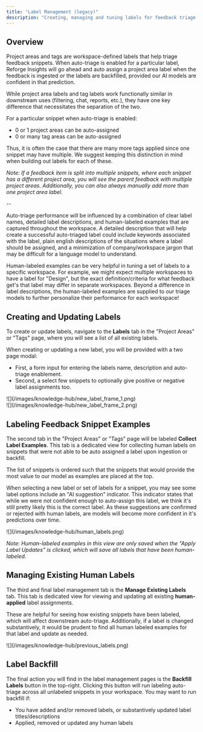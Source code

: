 ```yaml
---
title: "Label Management (legacy)"
description: "Creating, managing and tuning labels for feedback triage."
---
```


## Overview

Project areas and tags are workspace-defined labels that help triage feedback snippets.
When auto-triage is enabled for a particular label, Reforge Insights will go ahead and auto assign a project area label when the feedback is ingested or the labels are backfilled, provided our AI models are confident in that prediction.

While project area labels and tag labels work functionally similar in downstream uses (filtering, chat, reports, etc.), they have one key difference that necessitates the separation of the two.

For a particular snippet when auto-triage is enabled:

- 0 or 1 project areas can be auto-assigned
- 0 or many tag areas can be auto-assigned

Thus, it is often the case that there are many more tags applied since one snippet may have multiple.
We suggest keeping this distinction in mind when building out labels for each of these.

_Note: If a feedback item is split into multiple snippets, where each snippet has a different project area, you will see the parent feedback with multiple project areas.
Additionally, you can also always manually add more than one project area label._

--

Auto-triage performance will be influenced by a combination of clear label names, detailed label descriptions, and human-labeled examples that are captured throughout the workspace.
A detailed description that will help create a successful auto-triaged label could include keywords associated with the label, plain english descriptions of the situations where a label should be assigned, and a minimization of company/workspace jargon that may be difficult for a language model to understand.

Human-labeled examples can be very helpful in tuning a set of labels to a specific workspace.
For example, we might expect multiple workspaces to have a label for "Design", but the exact definition/criteria for what feedback get's that label may differ in separate workspaces.
Beyond a difference in label descriptions, the human-labeled examples are supplied to our triage models to further personalize their performance for each workspace\!

## Creating and Updating Labels

To create or update labels, navigate to the **Labels** tab in the "Project Areas" or "Tags" page, where you will see a list of all existing labels.

When creating or updating a new label, you will be provided with a two page modal:

- First, a form input for entering the labels name, description and auto-triage enablement.
- Second, a select few snippets to optionally give positive or negative label assignments too.

<Frame caption="Create/Update Label: Descriptors">
  ![](/images/knowledge-hub/new_label_frame_1.png)
</Frame>

<br />

<Frame caption="Create/Update Label: Snippet Examples">
  ![](/images/knowledge-hub/new_label_frame_2.png)
</Frame>

## Labeling Feedback Snippet Examples

The second tab in the "Project Areas" or "Tags" page will be labeled **Collect Label Examples**.
This tab is a dedicated view for collecting human labels on snippets that were not able to be auto assigned a label upon ingestion or backfill.

The list of snippets is ordered such that the snippets that would provide the most value to our model as examples are placed at the top.

When selecting a new label or set of labels for a snippet, you may see some label options include an "AI suggestion" indicator.
This indicator states that while we were not confident enough to auto-assign this label, we think it's still pretty likely this is the correct label.
As these suggestions are confirmed or rejected with human labels, are models will become more confident in it's predictions over time.

<Frame caption="Collecting Human-Labeled Examples">
  ![](/images/knowledge-hub/human_labels.png)
</Frame>

_Note: Human-labeled examples in this view are only saved when the "Apply Label Updates" is clicked, which will save all labels that have been human-labeled._

## Managing Existing Human Labels

The third and final label management tab is the **Manage Existing Labels** tab.
This tab is dedicated view for viewing and updating all existing **human-applied** label assignments.

These are helpful for seeing how existing snippets have been labeled, which will affect downstream auto-triage.
Additionally, if a label is changed substantively, it would be prudent to find all human labeled examples for that label and update as needed.

<Frame caption="Managing Existing Human Label Examples">
  ![](/images/knowledge-hub/previous_labels.png)
</Frame>

## Label Backfill

The final action you will find in the label management pages is the **Backfill Labels** button in the top-right.
Clicking this button will run labeling auto-triage across all unlabeled snippets in your workspace. You may want to run backfill if:

- You have added and/or removed labels, or substantively updated label titles/descriptions
- Applied, removed or updated any human labels